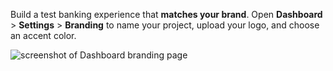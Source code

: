 Build a test banking experience that **matches your brand**.
Open **Dashboard** > **Settings** > **Branding** to name your project, upload your logo, and choose an accent color.

![screenshot of Dashboard branding page](../../../images/topics/welcome/get-started-branding.png)